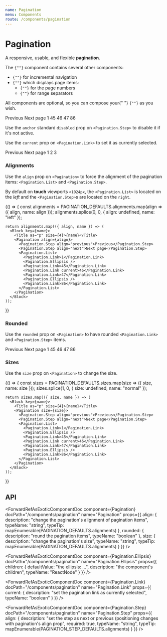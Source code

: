 ```yaml
---
name: Pagination
menu: Components
route: /components/pagination
---
```




# Pagination

A responsive, usable, and flexible **pagination**.

<Content>
  <p>
    The <code>{"<Pagination>"}</code> component contains several other
    components:
  </p>
  <ul>
    <li>
      <code>{"<Pagination.Step>"}</code> for incremental navigation
    </li>
    <li>
      <code>{"<Pagination.List>"}</code> which displays page items:
      <ul>
        <li>
          <code>{"<Pagination.Link>"}</code> for the page numbers
        </li>
        <li>
          <code>{"<Pagination.Ellipsis>"}</code> for range separators
        </li>
      </ul>
    </li>
  </ul>
  <p>
    All components are optional, so you can compose your{" "}
    <code>{"<Pagination>"}</code> as you wish.
  </p>
</Content>

<Playground>
  <Pagination>
    <Pagination.Step align="previous">Previous</Pagination.Step>
    <Pagination.Step align="next">Next page</Pagination.Step>
    <Pagination.List>
      <Pagination.Link>1</Pagination.Link>
      <Pagination.Ellipsis />
      <Pagination.Link>45</Pagination.Link>
      <Pagination.Link current>46</Pagination.Link>
      <Pagination.Link>47</Pagination.Link>
      <Pagination.Ellipsis />
      <Pagination.Link>86</Pagination.Link>
    </Pagination.List>
  </Pagination>
</Playground>

Use the `anchor` standard `disabled` prop on `<Pagination.Step>` to disable it if it's not active.

Use the `current` prop on `<Pagination.Link>` to set it as currently selected.

<Playground>
  <Pagination>
    <Pagination.Step align="previous" disabled>
      Previous
    </Pagination.Step>
    <Pagination.Step align="next">Next page</Pagination.Step>
    <Pagination.List>
      <Pagination.Link current>1</Pagination.Link>
      <Pagination.Link>2</Pagination.Link>
      <Pagination.Link>3</Pagination.Link>
    </Pagination.List>
  </Pagination>
</Playground>

### Alignments

Use the `align` prop on `<Pagination>` to force the alignment of the pagination items: `<Pagination.List>` and `<Pagination.Step>`.

By default on **touch** viewports `<1024px`, the `<Pagination.List>` is located on the _left_ and the `<Pagination.Step>`s are located on the `right`.

<Playground>
  {() => {
    const alignments = PAGINATION_DEFAULTS.alignments.map(align => ({ align, name: align }));
    alignments.splice(0, 0, { align: undefined, name: "left" });

    return alignments.map(({ align, name }) => (
      <Block key={name}>
        <Title as="p" size={4}>{name}</Title>
        <Pagination align={align}>
          <Pagination.Step align="previous">Previous</Pagination.Step>
          <Pagination.Step align="next">Next page</Pagination.Step>
          <Pagination.List>
            <Pagination.Link>1</Pagination.Link>
            <Pagination.Ellipsis />
            <Pagination.Link>45</Pagination.Link>
            <Pagination.Link current>46</Pagination.Link>
            <Pagination.Link>47</Pagination.Link>
            <Pagination.Ellipsis />
            <Pagination.Link>86</Pagination.Link>
          </Pagination.List>
        </Pagination>
      </Block>
    ));

}}

</Playground>

### Rounded

Use the `rounded` prop on `<Pagination>` to have rounded `<Pagination.Link>` and `<Pagination.Step>` items.

<Playground>
  <Pagination rounded>
    <Pagination.Step align="previous">Previous</Pagination.Step>
    <Pagination.Step align="next">Next page</Pagination.Step>
    <Pagination.List>
      <Pagination.Link>1</Pagination.Link>
      <Pagination.Ellipsis />
      <Pagination.Link>45</Pagination.Link>
      <Pagination.Link current>46</Pagination.Link>
      <Pagination.Link>47</Pagination.Link>
      <Pagination.Ellipsis />
      <Pagination.Link>86</Pagination.Link>
    </Pagination.List>
  </Pagination>
</Playground>

### Sizes

Use the `size` prop on `<Pagination>` to change the size.

<Playground>
 {() => {
    const sizes = PAGINATION_DEFAULTS.sizes.map(size => ({ size, name: size }));
    sizes.splice(1, 0, { size: undefined, name: "normal" });

    return sizes.map(({ size, name }) => (
      <Block key={name}>
        <Title as="p" size={4}>{name}</Title>
        <Pagination size={size}>
          <Pagination.Step align="previous">Previous</Pagination.Step>
          <Pagination.Step align="next">Next page</Pagination.Step>
          <Pagination.List>
            <Pagination.Link>1</Pagination.Link>
            <Pagination.Ellipsis />
            <Pagination.Link>45</Pagination.Link>
            <Pagination.Link current>46</Pagination.Link>
            <Pagination.Link>47</Pagination.Link>
            <Pagination.Ellipsis />
            <Pagination.Link>86</Pagination.Link>
          </Pagination.List>
        </Pagination>
      </Block>
    ));

}}

</Playground>

## API

<ForwardRefAsExoticComponentDoc
  component={Pagination}
  docPath="/components/pagination"
  name="Pagination"
  props={{
    align: {
      description: "change the pagination's alignment of pagination items",
      typeName: "string",
      typeTip: mapEnumerable(PAGINATION_DEFAULTS.alignments)
    },
    rounded: {
      description: "round the pagination items",
      typeName: "boolean"
    },
    size: {
      description: "change the pagination's size",
      typeName: "string",
      typeTip: mapEnumerable(PAGINATION_DEFAULTS.alignments)
    }
  }}
/>

<ForwardRefAsExoticComponentDoc
  component={Pagination.Ellipsis}
  docPath="/components/pagination"
  name="Pagination.Ellipsis"
  props={{
    children: {
      defaultValue: "the ellipsis: …",
      description: "the component's children",
      typeName: "ReactNode"
    }
  }}
/>

<ForwardRefAsExoticComponentDoc
  component={Pagination.Link}
  docPath="/components/pagination"
  name="Pagination.Link"
  props={{
    current: {
      description: "set the pagination link as currently selected",
      typeName: "boolean"
    }
  }}
/>

<ForwardRefAsExoticComponentDoc
  component={Pagination.List}
  docPath="/components/pagination"
  name="Pagination.List"
/>

<ForwardRefAsExoticComponentDoc
  component={Pagination.Step}
  docPath="/components/pagination"
  name="Pagination.Step"
  props={{
    align: {
      description:
        "set the step as next or previous (positioning changes with pagination's align prop",
      required: true,
      typeName: "string",
      typeTip: mapEnumerable(PAGINATION_STEP_DEFAULTS.alignments)
    }
  }}
/>
